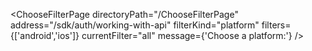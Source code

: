 


<ChooseFilterPage
    directoryPath="/ChooseFilterPage"
    address="/sdk/auth/working-with-api"
    filterKind="platform"
    filters={['android','ios']}
    currentFilter="all"
    message={'Choose a platform:'}
/>
